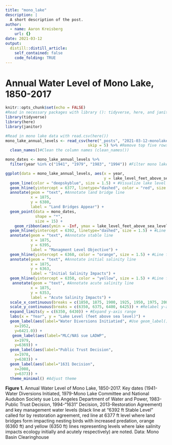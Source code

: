 ```yaml
---
title: "mono_lake"
description: |
  A short description of the post.
author:
  - name: Aaron Kreisberg
    url: {}
date: 2021-03-12
output:
  distill::distill_article:
    self_contained: false
    code_folding: TRUE
---
```


# Annual Water Level of Mono Lake, 1850-2017

```r
knitr::opts_chunk$set(echo = FALSE)
#Read in necessary packages with library (): tidyverse, here, and janitor
library(tidyverse)
library(here)
library(janitor)
```


```r
#Read in mono lake data with read.csv(here())
mono_lake_annual_levels <- read_csv(here("_posts", "2021-03-12-monolake", "data","mono_lake_annual_levels.csv"),
                                    skip = 5) %>% #Remove top five rows of data set (, skip = 5)
  clean_names()#Clean the column names (clean_names())

mono_dates <- mono_lake_annual_levels %>% 
  filter(year %in% c("1941", "1979", "1983", "1994")) #Filter mono lake data for key dates
```



```r
ggplot(data = mono_lake_annual_levels, aes(x = year, 
                                           y = lake_level_feet_above_sea_level)) +
  geom_line(color = "deepskyblue", size = 1.5) + #Visualize lake level with a line geom_line())
  geom_hline(yintercept = 6377, linetype="dashed", color = "red", size = 1.5) +  #Line for land bridges
  annotate(geom = "text", #Annotate land bridge line
           x = 1875,
           y = 6380,
           label = "Land Bridges Appear") +
  geom_point(data = mono_dates, 
             shape = "*", 
             size = 15) +
    geom_ribbon(aes(ymin = -Inf, ymax = lake_level_feet_above_sea_level), fill = "blue", alpha = 0.25) + #Fill in the area under the line geom_ribbon()
  geom_hline(yintercept = 6392, linetype="dashed", size = 1.5) + #Line for stable level
  annotate(geom = "text", #Annotate stable line
           x = 1875,
           y = 6395,
           label = "Managment Level Objective") +
  geom_hline(yintercept = 6360, color = "orange", size = 1.5) + #Line for salinity impacts
  annotate(geom = "text", #Annotate initial salinity line
           x = 1875,
           y = 6363,
           label = "Initial Salinity Impacts") +
  geom_hline(yintercept = 6350, color = "yellow", size = 1.5) + #Line for acute salinity impacts
   annotate(geom = "text", #Annotate acute salinity line
           x = 1875,
           y = 6353,
           label = "Acute Salinity Impacts") +
  scale_x_continuous(breaks = c(1850, 1875, 1900, 1925, 1950, 1975, 2000, 2017)) + #Relabel x-axis ticks
  scale_y_continuous(breaks = c(6350, 6375, 6400, 6425)) + #Relabel y-axis ticks
  expand_limits(y = c(6350, 6430)) + #Expand y-axis range
  labs(x = "Year", y = "Lake Level (feet above sea level)") +
  geom_label(aes(label="Water Diversions Initiatied", #Use geom_label() to add labels to key points
    x=1952,
    y=6421.0)) +
   geom_label(aes(label="MLC/NAS sue LADWP", 
    x=1979,
    y=6369)) +
  geom_label(aes(label="Public Trust Decision", 
    x=1978,
    y=6383)) +
  geom_label(aes(label="1631 Decision", 
    x=2008,
    y=6373)) +
  theme_minimal() #Adjust theme
```

**Figure 1.** Annual Water Level of Mono Lake, 1850-2017. Key dates (1941-Water Diversions Initiated, 1979-Mono Lake Committee and National Audubon Society sue Los Angeles Department of Water and Power, 1983-Public Trust Decision, 1994-"1631" Decision, 2013-Restoration Agreement) and key management water levels (black line at "6392 ft Stable Level" called for by restoration agreement, red line at 6377 ft level where land bridges form impacting nesting birds with increased predation, orange (6360 ft) and yellow (6350 ft) lines representing levels where lake salinity impacts ecology initially and acutely respectively) are noted. Data: Mono Basin Clearinghouse

